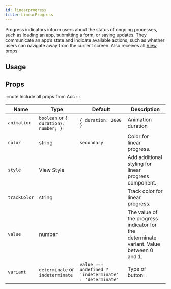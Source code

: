 ```yaml
---
id: linearprogress
title: LinearProgress
---
```



Progress indicators inform users about the status of ongoing processes, such as loading an app, submitting a form, or saving updates.
They communicate an app’s state and indicate available actions, such as whether users can navigate away from the current screen.
Also receives all [View](https://reactnative.dev/docs/view#props) props

## Usage

<Usage />

## Props

:::note
Include all props from Acc
:::

<div class='table-responsive'>

| Name         | Type                                  | Default                                                 | Description                                                                             |
| ------------ | ------------------------------------- | ------------------------------------------------------- | --------------------------------------------------------------------------------------- |
| `animation`  | `boolean` or `{ duration?: number; }` | `{ duration: 2000 }`                                    | Animation duration                                                                      |
| `color`      | string                                | `secondary`                                             | Color for linear progress.                                                              |
| `style`      | View Style                            |                                                         | Add additional styling for linear progress component.                                   |
| `trackColor` | string                                |                                                         | Track color for linear progress.                                                        |
| `value`      | number                                |                                                         | The value of the progress indicator for the determinate variant. Value between 0 and 1. |
| `variant`    | `determinate` or `indeterminate`      | `value === undefined ? 'indeterminate' : 'determinate'` | Type of button.                                                                         |

</div>

